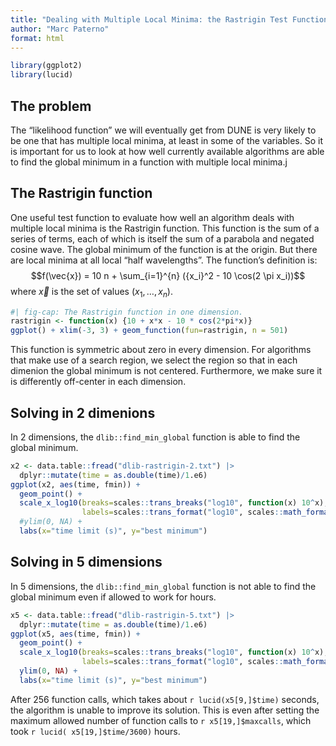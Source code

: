 ```yaml
---
title: "Dealing with Multiple Local Minima: the Rastrigin Test Function"
author: "Marc Paterno"
format: html
---
```

```r
library(ggplot2)
library(lucid)
```

## The problem

The "likelihood function" we will eventually get from DUNE is very likely to be one that has multiple local minima, at least in some of the variables.
So it is important for us to look at how well currently available algorithms are able to find the global minimum in a function with multiple local minima.j

## The Rastrigin function

One useful test function to evaluate how well an algorithm deals with multiple local minima is the Rastrigin function.
This function is the sum of a series of terms, each of which is itself the sum of a parabola and negated cosine wave.
The global minimum of the function is at the origin.
But there are local minima at all local "half wavelengths".
The function's definition is:
$$f(\vec{x}) = 10 n + \sum_{i=1}^{n} ({x_i}^2 - 10 \cos(2 \pi x_i))$$
where $\vec{x}$ is the set of values $(x_1, \ldots , x_n)$.

```r
#| fig-cap: The Rastrigin function in one dimension.
rastrigin <- function(x) {10 + x*x - 10 * cos(2*pi*x)}
ggplot() + xlim(-3, 3) + geom_function(fun=rastrigin, n = 501)
```

This function is symmetric about zero in every dimension.
For algorithms that make use of a search region, we select the region so that in each dimenion the global minimum is not centered.
Furthermore, we make sure it is differently off-center in each dimension.

## Solving in 2 dimenions

In 2 dimensions, the `dlib::find_min_global` function is able to find the global minimum.

```r
x2 <- data.table::fread("dlib-rastrigin-2.txt") |>
  dplyr::mutate(time = as.double(time)/1.e6)
ggplot(x2, aes(time, fmin)) +
  geom_point() +
  scale_x_log10(breaks=scales::trans_breaks("log10", function(x) 10^x),
                labels=scales::trans_format("log10", scales::math_format(10^.x))) +
  #ylim(0, NA) +
  labs(x="time limit (s)", y="best minimum")
```


## Solving in 5 dimensions

In 5 dimensions, the `dlib::find_min_global` function is not able to find the global minimum even if allowed to work for hours.

```r
x5 <- data.table::fread("dlib-rastrigin-5.txt") |>
  dplyr::mutate(time = as.double(time)/1.e6)
ggplot(x5, aes(time, fmin)) +
  geom_point() +
  scale_x_log10(breaks=scales::trans_breaks("log10", function(x) 10^x),
                labels=scales::trans_format("log10", scales::math_format(10^.x))) +
  ylim(0, NA) +
  labs(x="time limit (s)", y="best minimum")
```
After 256 function calls, which takes about `r lucid(x5[9,]$time)` seconds, the algorithm is unable to improve its solution.
This is even after setting the maximum allowed number of function calls to `r x5[19,]$maxcalls`, which took `r lucid( x5[19,]$time/3600)` hours.
